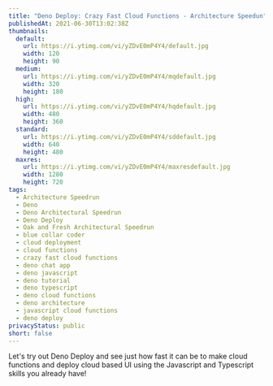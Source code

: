 ```yaml
---
title: "Deno Deploy: Crazy Fast Cloud Functions - Architecture Speedun"
publishedAt: 2021-06-30T13:02:38Z
thumbnails:
  default:
    url: https://i.ytimg.com/vi/yZDvE0mP4Y4/default.jpg
    width: 120
    height: 90
  medium:
    url: https://i.ytimg.com/vi/yZDvE0mP4Y4/mqdefault.jpg
    width: 320
    height: 180
  high:
    url: https://i.ytimg.com/vi/yZDvE0mP4Y4/hqdefault.jpg
    width: 480
    height: 360
  standard:
    url: https://i.ytimg.com/vi/yZDvE0mP4Y4/sddefault.jpg
    width: 640
    height: 480
  maxres:
    url: https://i.ytimg.com/vi/yZDvE0mP4Y4/maxresdefault.jpg
    width: 1280
    height: 720
tags:
  - Architecture Speedrun
  - Deno
  - Deno Architectural Speedrun
  - Deno Deploy
  - Oak and Fresh Architectural Speedrun
  - blue collar coder
  - cloud deployment
  - cloud functions
  - crazy fast cloud functions
  - deno chat app
  - deno javascript
  - deno tutorial
  - deno typescript
  - deno cloud functions
  - deno architecture
  - javascript cloud functions
  - deno deploy
privacyStatus: public
short: false
---
```

  
Let's try out Deno Deploy and see just how fast it can be to make cloud functions and deploy cloud based UI using the Javascript and Typescript skills you already have!
